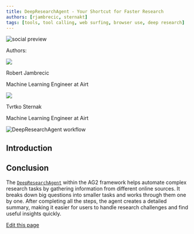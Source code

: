 ```yaml
---
title: DeepResearchAgent - Your Shortcut for Faster Research
authors: [rjambrecic, sternakt]
tags: [tools, tool calling, web surfing, browser use, deep research]
---
```


<div>
<img noZoom className="social-share-img"
  src="https://media.githubusercontent.com/media/ag2ai/ag2/refs/heads/main/website/static/img/cover.png"
  alt="social preview"
  style={{ position: 'absolute', left: '-9999px' }}
/>
</div>

<div class="blog-authors">
<p class="authors">Authors:</p>
<CardGroup cols={2}>
<Card href="https://github.com/rjambrecic">
    <div class="col card">
      <div class="img-placeholder">
        <img noZoom src="https://github.com/rjambrecic.png" />
      </div>
      <div>
        <p class="name">Robert Jambrecic</p>
        <p>Machine Learning Engineer at Airt</p>
      </div>
    </div>
</Card>
<Card href="https://github.com/sternakt">
    <div class="col card">
      <div class="img-placeholder">
        <img noZoom src="https://github.com/sternakt.png" />
      </div>
      <div>
        <p class="name">Tvrtko Sternak</p>
        <p>Machine Learning Engineer at Airt</p>
      </div>
    </div>
</Card>
</CardGroup>
</div>

![DeepResearchAgent workflow](/snippets/reference-agents/img/DeepResearchAgent.png)



## Introduction


<DeepResearch/>

## Conclusion

The [`DeepResearchAgent`](/docs/api-reference/autogen/agents/experimental/DeepResearchAgent) within the AG2 framework helps automate complex research tasks by gathering information from different online sources. It breaks down big questions into smaller tasks and works through them one by one. After completing all the steps, the agent creates a detailed summary, making it easier for users to handle research challenges and find useful insights quickly.
<div className="edit-url-container">
    <a className="edit-url" href="https://github.com/ag2ai/ag2/edit/main/website/docs/_blogs/2025-02-13-DeepResearchAgent/index.mdx" target='_blank'><Icon icon="pen" iconType="solid" size="13px"/> Edit this page</a>
</div>

